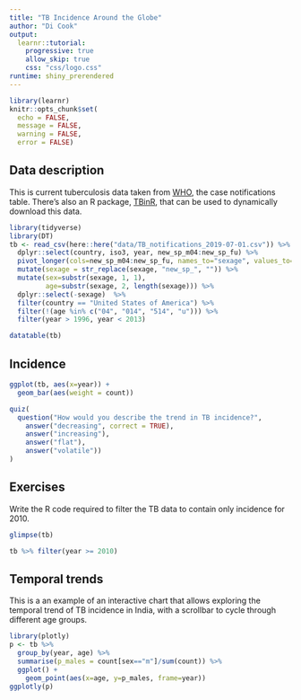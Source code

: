 ```yaml
---
title: "TB Incidence Around the Globe"
author: "Di Cook"
output: 
  learnr::tutorial:
    progressive: true
    allow_skip: true
    css: "css/logo.css"
runtime: shiny_prerendered
---
```


```r
library(learnr)
knitr::opts_chunk$set(
  echo = FALSE,
  message = FALSE, 
  warning = FALSE,
  error = FALSE)
```


## Data description

This is current tuberculosis data taken from [WHO](http://www.who.int/tb/country/data/download/en/), the case notifications table. There's also an R package, [TBinR](https://cran.r-project.org/web/packages/getTBinR/index.html), that can be used to dynamically download this data.

```r
library(tidyverse)
library(DT)
tb <- read_csv(here::here("data/TB_notifications_2019-07-01.csv")) %>% 
  dplyr::select(country, iso3, year, new_sp_m04:new_sp_fu) %>%
  pivot_longer(cols=new_sp_m04:new_sp_fu, names_to="sexage", values_to="count") %>%
  mutate(sexage = str_replace(sexage, "new_sp_", "")) %>%
  mutate(sex=substr(sexage, 1, 1), 
         age=substr(sexage, 2, length(sexage))) %>%
  dplyr::select(-sexage)  %>%
  filter(country == "United States of America") %>%
  filter(!(age %in% c("04", "014", "514", "u"))) %>%
  filter(year > 1996, year < 2013) 

datatable(tb)
```

## Incidence

```r
ggplot(tb, aes(x=year)) +
  geom_bar(aes(weight = count)) 
```

```r
quiz(
  question("How would you describe the trend in TB incidence?",
    answer("decreasing", correct = TRUE),
    answer("increasing"),
    answer("flat"),
    answer("volatile"))
)
```


## Exercises 

Write the R code required to filter the TB data to contain only incidence for 2010.

```r
glimpse(tb)
```

```r
tb %>% filter(year >= 2010)
```


## Temporal trends

This is a an example of an interactive chart that allows exploring the temporal trend of TB incidence in India, with a scrollbar to cycle through different age groups.

```r
library(plotly)
p <- tb %>% 
  group_by(year, age) %>%
  summarise(p_males = count[sex=="m"]/sum(count)) %>%
  ggplot() +
    geom_point(aes(x=age, y=p_males, frame=year))
ggplotly(p)
```
